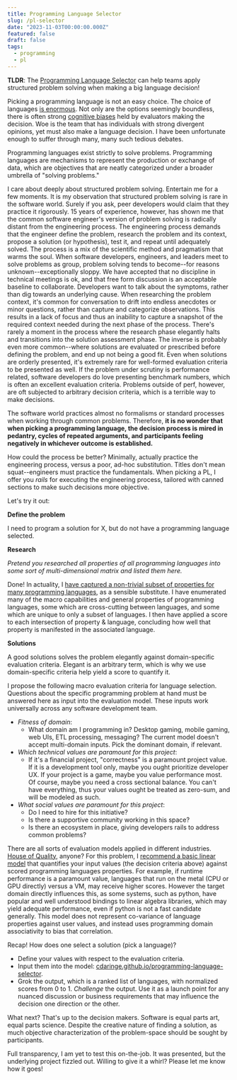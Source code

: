 ```yaml
---
title: Programming Language Selector
slug: /pl-selector
date: "2023-11-03T00:00:00.000Z"
featured: false
draft: false
tags:
  - programming
  - pl
---
```


**TLDR**: The
[Programming Language Selector](https://cdaringe.github.io/programming-language-selector/)
can help teams apply structured problem solving when making a big language
decision!

Picking a programming language is not an easy choice. The choice of languages
[is enormous](https://en.wikipedia.org/wiki/List_of_programming_languages). Not
only are the options seemingly boundless, there is often strong
[cognitive biases](https://www.verywellmind.com/cognitive-biases-distort-thinking-2794763#toc-the-false-consensus-effect)
held by evaluators making the decision. Woe is the team that has individuals
with strong divergent opinions, yet must also make a language decision. I have
been unfortunate enough to suffer through many, many such tedious debates.

Programming languages exist strictly to solve problems. Programming languages
are mechanisms to represent the production or exchange of data, which are
objectives that are neatly categorized under a broader umbrella of "solving
problems."

I care about deeply about structured problem solving. Entertain me for a few
moments. It is my observation that structured problem solving is rare in the
software world. Surely if you ask, peer developers would claim that they
practice it rigorously. 15 years of experience, however, has shown me that the
common software engineer's version of problem solving is radically distant from
the engineering process. The engineering process demands that the engineer
define the problem, research the problem and its context, propose a solution (or
hypothesis), test it, and repeat until adequately solved. The process is a mix
of the scientific method and pragmatism that warms the soul. When software
developers, engineers, and leaders meet to solve problems as group, problem
solving tends to become--for reasons unknown--exceptionally sloppy. We have
accepted that no discipline in technical meetings is ok, and that free form
discussion is an acceptable baseline to collaborate. Developers want to talk
about the symptoms, rather than dig towards an underlying cause. When
researching the problem context, it's common for conversation to drift into
endless anecdotes or minor questions, rather than capture and categorize
observations. This results in a lack of focus and thus an inability to capture a
snapshot of the required context needed during the next phase of the process.
There's rarely a moment in the process where the research phase elegantly halts
and transitions into the solution assessment phase. The inverse is probably even
more common--where solutions are evaluated or prescribed before defining the
problem, and end up not being a good fit. Even when solutions are orderly
presented, it's extremely rare for well-formed evaluation criteria to be
presented as well. If the problem under scrutiny is performance related,
software developers do love presenting benchmark numbers, which is often an
excellent evaluation criteria. Problems outside of perf, however, are oft
subjected to arbitrary decision criteria, which is a terrible way to make
decisions.

The software world practices almost no formalisms or standard processes when
working through common problems. Therefore, **it is no wonder that when picking
a programming language, the decision process is mired in pedantry, cycles of
repeated arguments, and participants feeling negatively in whichever outcome is
established.**

How could the process be better? Minimally, actually practice the engineering
process, versus a poor, ad-hoc substitution. Titles don't mean squat--engineers
must practice the fundamentals. When picking a PL, I offer you _rails_ for
executing the engineering process, tailored with canned sections to make such
decisions more objective.

Let's try it out:

**Define the problem**

I need to program a solution for X, but do not have a programming language
selected.

**Research**

_Pretend you researched all properties of all programming languages into some
sort of multi-dimensional matrix and listed them here._

Done! In actuality, I
[have captured a non-trivial subset of properties for many programming languages](https://docs.google.com/spreadsheets/d/1ZVdRbDx5KffYxcecuP6AHXcJWl35nhv9U5f62h6azOU),
as a sensible substitute. I have enumerated many of the macro capabilities and
general properties of programming languages, some which are cross-cutting
between languages, and some which are unique to only a subset of languages. I then have applied
a score to each intersection of property & language, concluding how well that
property is manifested in the associated language.

**Solutions**

A good solutions solves the problem elegantly against domain-specific evaluation criteria.
Elegant is an arbitrary term, which is why we use domain-specific
criteria help yield a score to quantify it.

I propose the following macro evaluation criteria for language selection.
Questions about the specific programming problem at hand must be answered here
as input into the evaluation model. These inputs work universally across any
software development team.

- _Fitness of domain_:
  - What domain am I programming in? Desktop gaming, mobile gaming, web UIs, ETL
    processing, messaging? The current model doesn't accept multi-domain inputs.
    Pick the dominant domain, if relevant.
- _Which technical values are paramount for this project_:
  - If it's a financial project, "correctness" is a paramount project value. If
    it is a development tool only, maybe you ought prioritize developer UX. If
    your project is a game, maybe you value performance most. Of course, maybe
    you need a cross sectional balance. You can't have everything, thus your
    values ought be treated as zero-sum, and will be modeled as such.
- _What social values are paramount for this project_:
  - Do I need to hire for this initiative?
  - Is there a supportive community working in this space?
  - Is there an ecosystem in place, giving developers rails to address common
    problems?

There are all sorts of evaluation models applied in different industries.
[House of Quality](https://asq.org/quality-resources/house-of-quality), anyone?
For this problem, I
[recommend a basic linear model](https://github.com/cdaringe/programming-language-selector/blob/b3403e59b45be420e534fae894138c3f85d05d76/src/app/model/basic.ts)
that quantifies your input values (the decision criteria above) against scored
programming languages properties. For example, if runtime performance is a paramount value, languages that
run on the metal (CPU or GPU directly) versus a VM, may receive higher scores.
However the target domain directly influences this, as some systems,
such as python, have popular and well understood bindings to linear
algebra libraries, which may yield adequate performance, even if
python is not a fast candidate generally. This model does not represent
co-variance of language properties against user values, and instead uses
programming domain associativity to bias that correlation.

Recap! How does one select a solution (pick a language)?

- Define your values with respect to the evaluation criteria.
- Input them into the model:
  [cdaringe.github.io/programming-language-selector](https://cdaringe.github.io/programming-language-selector/).
- Grok the output, which is a ranked list of languages, with normalized scores
  from 0 to 1. _Challenge_ the output. Use it as a launch point for any nuanced
  discussion or business requirements that may influence the decision one
  direction or the other.

What next? That's up to the decision makers. Software is equal parts art,
equal parts science. Despite the creative nature of finding a solution, as much
objective characterization of the problem-space should be sought by
participants.

Full transparency, I am yet to test this on-the-job. It was presented, but the
underlying project fizzled out. Willing to give it a whirl? Please let me know
how it goes!
